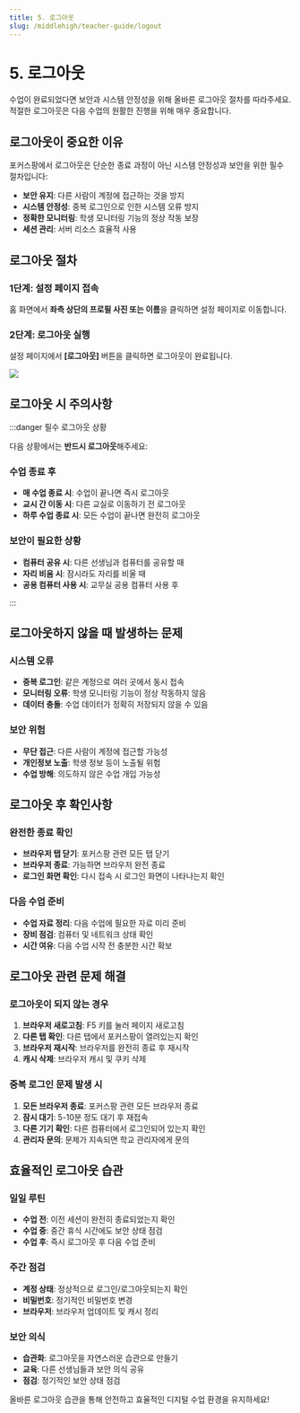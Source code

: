 ```yaml
---
title: 5. 로그아웃
slug: /middlehigh/teacher-guide/logout
---
```



# 5. 로그아웃

수업이 완료되었다면 보안과 시스템 안정성을 위해 올바른 로그아웃 절차를 따라주세요. 적절한 로그아웃은 다음 수업의 원활한 진행을 위해 매우 중요합니다.

## 로그아웃이 중요한 이유

포커스팡에서 로그아웃은 단순한 종료 과정이 아닌 시스템 안정성과 보안을 위한 필수 절차입니다:

- **보안 유지**: 다른 사람이 계정에 접근하는 것을 방지
- **시스템 안정성**: 중복 로그인으로 인한 시스템 오류 방지
- **정확한 모니터링**: 학생 모니터링 기능의 정상 작동 보장
- **세션 관리**: 서버 리소스 효율적 사용

## 로그아웃 절차

### 1단계: 설정 페이지 접속

홈 화면에서 **좌측 상단의 프로필 사진 또는 이름**을 클릭하면 설정 페이지로 이동합니다.

### 2단계: 로그아웃 실행

설정 페이지에서 **[로그아웃]** 버튼을 클릭하면 로그아웃이 완료됩니다.

<Image src="/img/kr/middlehigh/teacher/11-01.jpg" size="lg" />

## 로그아웃 시 주의사항

:::danger 필수 로그아웃 상황

다음 상황에서는 **반드시 로그아웃**해주세요:

### 수업 종료 후

- **매 수업 종료 시**: 수업이 끝나면 즉시 로그아웃
- **교시 간 이동 시**: 다른 교실로 이동하기 전 로그아웃
- **하루 수업 종료 시**: 모든 수업이 끝나면 완전히 로그아웃

### 보안이 필요한 상황

- **컴퓨터 공유 시**: 다른 선생님과 컴퓨터를 공유할 때
- **자리 비움 시**: 잠시라도 자리를 비울 때
- **공용 컴퓨터 사용 시**: 교무실 공용 컴퓨터 사용 후

:::

## 로그아웃하지 않을 때 발생하는 문제

### 시스템 오류

- **중복 로그인**: 같은 계정으로 여러 곳에서 동시 접속
- **모니터링 오류**: 학생 모니터링 기능이 정상 작동하지 않음
- **데이터 충돌**: 수업 데이터가 정확히 저장되지 않을 수 있음

### 보안 위험

- **무단 접근**: 다른 사람이 계정에 접근할 가능성
- **개인정보 노출**: 학생 정보 등이 노출될 위험
- **수업 방해**: 의도하지 않은 수업 개입 가능성

## 로그아웃 후 확인사항

### 완전한 종료 확인

- **브라우저 탭 닫기**: 포커스팡 관련 모든 탭 닫기
- **브라우저 종료**: 가능하면 브라우저 완전 종료
- **로그인 화면 확인**: 다시 접속 시 로그인 화면이 나타나는지 확인

### 다음 수업 준비

- **수업 자료 정리**: 다음 수업에 필요한 자료 미리 준비
- **장비 점검**: 컴퓨터 및 네트워크 상태 확인
- **시간 여유**: 다음 수업 시작 전 충분한 시간 확보

## 로그아웃 관련 문제 해결

### 로그아웃이 되지 않는 경우

1. **브라우저 새로고침**: F5 키를 눌러 페이지 새로고침
2. **다른 탭 확인**: 다른 탭에서 포커스팡이 열려있는지 확인
3. **브라우저 재시작**: 브라우저를 완전히 종료 후 재시작
4. **캐시 삭제**: 브라우저 캐시 및 쿠키 삭제

### 중복 로그인 문제 발생 시

1. **모든 브라우저 종료**: 포커스팡 관련 모든 브라우저 종료
2. **잠시 대기**: 5-10분 정도 대기 후 재접속
3. **다른 기기 확인**: 다른 컴퓨터에서 로그인되어 있는지 확인
4. **관리자 문의**: 문제가 지속되면 학교 관리자에게 문의

## 효율적인 로그아웃 습관

### 일일 루틴

- **수업 전**: 이전 세션이 완전히 종료되었는지 확인
- **수업 중**: 중간 휴식 시간에도 보안 상태 점검
- **수업 후**: 즉시 로그아웃 후 다음 수업 준비

### 주간 점검

- **계정 상태**: 정상적으로 로그인/로그아웃되는지 확인
- **비밀번호**: 정기적인 비밀번호 변경
- **브라우저**: 브라우저 업데이트 및 캐시 정리

### 보안 의식

- **습관화**: 로그아웃을 자연스러운 습관으로 만들기
- **교육**: 다른 선생님들과 보안 의식 공유
- **점검**: 정기적인 보안 상태 점검

올바른 로그아웃 습관을 통해 안전하고 효율적인 디지털 수업 환경을 유지하세요!
